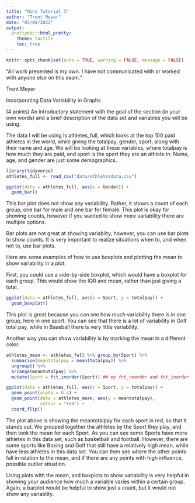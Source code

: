 ```yaml
---
title: "Mini Tutorial 3"
author: "Trent Meyer"
date: "03/08/2022"
output:
  prettydoc::html_pretty:
    theme: tactile
    toc: true
---
```


```r
knitr::opts_chunk$set(echo = TRUE, warning = FALSE, message = FALSE)
```

“All work presented is my own. I have not communicated with or worked with anyone else on this exam.”

Trent Meyer

Incorporating Data Variability in Graphs

(4 points) An introductory statement with the goal of the section (in your own words) and a brief description of the data set and variables you will be using.

The data I will be using is athletes_full, which looks at the top 100 paid athletes in the world, while giving the totalpay, gender, sport, along with their name and age. We will be looking at these variables, where totalpay is how much they are paid, and sport is the sport they are an athlete in. Name, age, and gender are just some demographics.

```r
library(tidyverse)
athletes_full <- read_csv("data/athletesdata.csv")

ggplot(data = athletes_full, aes(x = Gender)) +
  geom_bar()
```

This bar plot does not show any variability. Rather, it shows a count of each group, one bar for male and one bar for female. This plot is okay for showing counts, however if you wanted to show more variability there are multiple options.

Bar plots are not great at showing variablity, however, you can use bar plots to show counts. It is very important to realize situations when to, and when not to, use bar plots. 

Here are some examples of how to use boxplots and plotting the mean to show variability in a plot:

First, you could use a side-by-side boxplot, which would have a boxplot for each group. This would show the IQR and mean, rather than just giving a total.

```r
ggplot(data = athletes_full, aes(x = Sport, y = totalpay)) +
  geom_boxplot()
```

This plot is great because you can see how much variability there is in one group, here in one sport. You can see that there is a lot of variability in Golf total pay, while in Baseball there is very little variability. 

Another way you can show variability is by marking the mean in a different color. 

```r
athletes_mean <- athletes_full %>% group_by(Sport) %>%
  summarise(meantotalpay = mean(totalpay)) %>%
  ungroup() %>%
  arrange(meantotalpay) %>% 
  mutate(Sport = fct_inorder(Sport)) ## my fct_reorder and fct_inorder would not work

ggplot(data = athletes_full, aes(x = Sport, y = totalpay)) +
  geom_point(alpha = 0.4) + 
  geom_point(data = athletes_mean, aes(y = meantotalpay),
             colour = "red") + 
  coord_flip()
```

The plot above is showing the meantotalpay for each sport in red, so that it stands out. We grouped together the athletes by the Sport they play, and then took the mean for each Sport. As you can see some Sports have more athletes in this data set, such as basketball and football. However, there are some sports like Boxing and Golf that still have a relatively high mean, while have less athletes in this data set. You can then see where the other points fall in relation to the mean, and if there are any points with high influence, possible outlier situation.

Using plots with the mean, and boxplots to show variability is very helpful in showing your audience how much a variable varies within a certain group. Again, a barplot would be helpful to show just a count, but it would not show any variablity.

